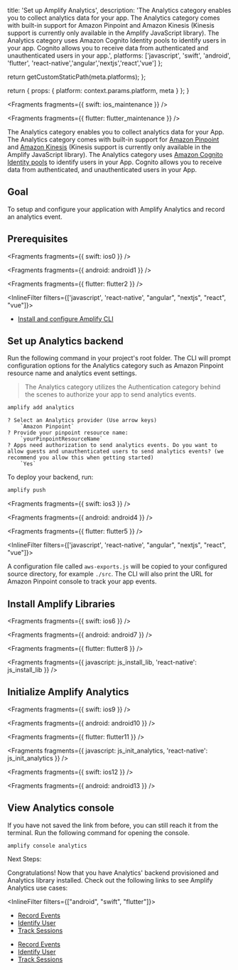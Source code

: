 
  title: 'Set up Amplify Analytics',
  description:
    'The Analytics category enables you to collect analytics data for your app. The Analytics category comes with built-in support for Amazon Pinpoint and Amazon Kinesis (Kinesis support is currently only available in the Amplify JavaScript library). The Analytics category uses Amazon Cognito Identity pools to identify users in your app. Cognito allows you to receive data from authenticated and unauthenticated users in your app.',
  platforms: ['javascript', 'swift', 'android', 'flutter', 'react-native','angular','nextjs','react','vue'] 
};

  return getCustomStaticPath(meta.platforms);
};

  return {
    props: {
      platform: context.params.platform,
      meta
    }
  };
}


<Fragments fragments={{ swift: ios_maintenance }} />


<Fragments fragments={{ flutter: flutter_maintenance }} />

The Analytics category enables you to collect analytics data for your App. The Analytics category comes with built-in support for [Amazon Pinpoint](https://aws.amazon.com/pinpoint) and [Amazon Kinesis](https://aws.amazon.com/kinesis) (Kinesis support is currently only available in the Amplify JavaScript library). The Analytics category uses [Amazon Cognito Identity pools](https://docs.aws.amazon.com/cognito/latest/developerguide/identity-pools.html) to identify users in your App. Cognito allows you to receive data from authenticated, and unauthenticated users in your App.

## Goal

To setup and configure your application with Amplify Analytics and record an analytics event.

## Prerequisites


<Fragments fragments={{ swift: ios0 }} />


<Fragments fragments={{ android: android1 }} />


<Fragments fragments={{ flutter: flutter2 }} />

<InlineFilter filters={['javascript',  'react-native', "angular", "nextjs", "react", "vue"]}>

- [Install and configure Amplify CLI](https://docs.amplify.aws/cli/start/install)

</InlineFilter>

## Set up Analytics backend

Run the following command in your project's root folder. The CLI will prompt configuration options for the Analytics category such as Amazon Pinpoint resource name and analytics event settings.

> The Analytics category utilizes the Authentication category behind the scenes to authorize your app to send analytics events.

```bash
amplify add analytics
```

```console
? Select an Analytics provider (Use arrow keys)
    `Amazon Pinpoint`
? Provide your pinpoint resource name:
    `yourPinpointResourceName`
? Apps need authorization to send analytics events. Do you want to allow guests and unauthenticated users to send analytics events? (we recommend you allow this when getting started)
    `Yes`
```

To deploy your backend, run:

```bash
amplify push
```


<Fragments fragments={{ swift: ios3 }} />


<Fragments fragments={{ android: android4 }} />


<Fragments fragments={{ flutter: flutter5 }} />

<InlineFilter filters={['javascript',  'react-native', "angular", "nextjs", "react", "vue"]}>

A configuration file called `aws-exports.js` will be copied to your configured source directory, for example `./src`. The CLI will also print the URL for Amazon Pinpoint console to track your app events.

</InlineFilter>

## Install Amplify Libraries


<Fragments fragments={{ swift: ios6 }} />


<Fragments fragments={{ android: android7 }} />


<Fragments fragments={{ flutter: flutter8 }} />


<Fragments
  fragments={{
    javascript: js_install_lib,
    'react-native': js_install_lib
  }}
/>

## Initialize Amplify Analytics


<Fragments fragments={{ swift: ios9 }} />


<Fragments fragments={{ android: android10 }} />


<Fragments fragments={{ flutter: flutter11 }} />


<Fragments
  fragments={{
    javascript: js_init_analytics,
    'react-native': js_init_analytics
  }}
/>


<Fragments fragments={{ swift: ios12 }} />


<Fragments fragments={{ android: android13 }} />

## View Analytics console

If you have not saved the link from before, you can still reach it from the terminal. Run the following command for opening the console.

```console
amplify console analytics
```

Next Steps:

Congratulations! Now that you have Analytics' backend provisioned and Analytics library installed. Check out the following links to see Amplify Analytics use cases:

<InlineFilter filters={["android", "swift", "flutter"]}>

- [Record Events](/lib-v1/analytics/record)
- [Identify User](/lib-v1/analytics/identifyuser)
- [Track Sessions](/lib-v1/analytics/autotrack)

</InlineFilter>
<InlineFilter filters={["javascript", "angular", "nextjs", "react", "vue"]}>

- [Record Events](/lib-v1/analytics/record)
- [Identify User](/lib-v1/analytics/identifyuser)
- [Track Sessions](/lib-v1/analytics/autotrack)

</InlineFilter>
